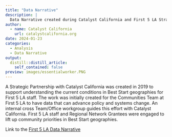 ```yaml
---
title: "Data Narrative"
description: |
  Data Narrative created during Catalyst California and First 5 LA Strategic Partnership 2019-2021
author:
  - name: Catalyst California
    url: catalystcalifornia.org
date: 2024-01-23
categories:
  - Analysis
  - Data Narrative
output:
  distill::distill_article:
    self_contained: false
preview: images/essentialworker.PNG
---
```



A Strategic Partnership with Catalyst California was created in 2019 to support understanding the current conditions in Best Start geographies for First 5 LA staff. The work was initially created for the Communities Team at First 5 LA to have data that can advance policy and systems change. An internal cross Team/Office workgroup guides this effort with Catalyst California. First 5 LA staff and Regional Network Grantees were engaged to lift up community priorities in Best Start geographies.

Link to the [First 5 LA Data Narrative](https://www.first5la.org/news-resources/data-reports/essential-best-start-data/)


